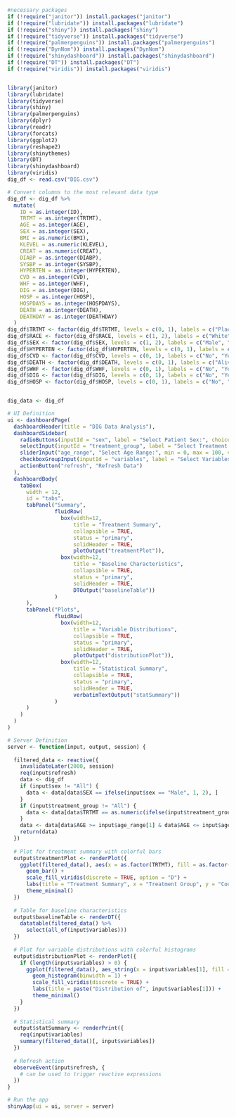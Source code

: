 ```r
#necessary packages
if (!require("janitor")) install.packages("janitor")
if (!require("lubridate")) install.packages("lubridate")
if (!require("shiny")) install.packages("shiny")
if (!require("tidyverse")) install.packages("tidyverse")
if (!require("palmerpenguins")) install.packages("palmerpenguins")
if (!require("DynNom")) install.packages("DynNom")
if (!require("shinydashboard")) install.packages("shinydashboard")
if (!require("DT")) install.packages("DT")
if (!require("viridis")) install.packages("viridis")


library(janitor)
library(lubridate)
library(tidyverse)
library(shiny)
library(palmerpenguins)
library(dplyr)
library(readr)
library(forcats)
library(ggplot2)
library(reshape2)
library(shinythemes)
library(DT)
library(shinydashboard)
library(viridis)
dig_df <- read.csv("DIG.csv")

# Convert columns to the most relevant data type
dig_df <- dig_df %>%
  mutate(
    ID = as.integer(ID),
    TRTMT = as.integer(TRTMT),
    AGE = as.integer(AGE),
    SEX = as.integer(SEX),
    BMI = as.numeric(BMI),
    KLEVEL = as.numeric(KLEVEL),
    CREAT = as.numeric(CREAT),
    DIABP = as.integer(DIABP),
    SYSBP = as.integer(SYSBP),
    HYPERTEN = as.integer(HYPERTEN),
    CVD = as.integer(CVD),
    WHF = as.integer(WHF),
    DIG = as.integer(DIG),
    HOSP = as.integer(HOSP),
    HOSPDAYS = as.integer(HOSPDAYS),
    DEATH = as.integer(DEATH),
    DEATHDAY = as.integer(DEATHDAY)
  )
dig_df$TRTMT <- factor(dig_df$TRTMT, levels = c(0, 1), labels = c("Placebo", "Treatment"))
dig_df$RACE <- factor(dig_df$RACE, levels = c(1, 2), labels = c("White", "Nonwhite"))
dig_df$SEX <- factor(dig_df$SEX, levels = c(1, 2), labels = c("Male", "Female"))
dig_df$HYPERTEN <- factor(dig_df$HYPERTEN, levels = c(0, 1), labels = c("No", "Yes"))
dig_df$CVD <- factor(dig_df$CVD, levels = c(0, 1), labels = c("No", "Yes"))
dig_df$DEATH <- factor(dig_df$DEATH, levels = c(0, 1), labels = c("Alive", "Death"))
dig_df$WHF <- factor(dig_df$WHF, levels = c(0, 1), labels = c("No", "Yes"))
dig_df$DIG <- factor(dig_df$DIG, levels = c(0, 1), labels = c("No", "Yes"))
dig_df$HOSP <- factor(dig_df$HOSP, levels = c(0, 1), labels = c("No", "Yes"))


dig_data <- dig_df


```




```r


# UI Definition
ui <- dashboardPage(
  dashboardHeader(title = "DIG Data Analysis"),
  dashboardSidebar(
    radioButtons(inputId = "sex", label = "Select Patient Sex:", choices = c("All", "Male", "Female")),
    selectInput(inputId = "treatment_group", label = "Select Treatment Group:", choices = c("All", "Placebo", "Treatment"), multiple = FALSE),
    sliderInput("age_range", "Select Age Range:", min = 0, max = 100, value = c(20, 40)),
    checkboxGroupInput(inputId = "variables", label = "Select Variables to Display:", choices = c("AGE", "SEX", "BMI", "TRTMT"), selected = c("AGE", "SEX", "BMI", "TRTMT")),
    actionButton("refresh", "Refresh Data")
  ),
  dashboardBody(
    tabBox(
      width = 12,
      id = "tabs",
      tabPanel("Summary", 
               fluidRow(
                 box(width=12, 
                     title = "Treatment Summary", 
                     collapsible = TRUE, 
                     status = "primary", 
                     solidHeader = TRUE,
                     plotOutput("treatmentPlot")),
                 box(width=12,
                     title = "Baseline Characteristics", 
                     collapsible = TRUE, 
                     status = "primary", 
                     solidHeader = TRUE,
                     DTOutput("baselineTable"))
               )
      ),
      tabPanel("Plots", 
               fluidRow(
                 box(width=12, 
                     title = "Variable Distributions", 
                     collapsible = TRUE, 
                     status = "primary", 
                     solidHeader = TRUE,
                     plotOutput("distributionPlot")),
                 box(width=12, 
                     title = "Statistical Summary", 
                     collapsible = TRUE, 
                     status = "primary", 
                     solidHeader = TRUE,
                     verbatimTextOutput("statSummary"))
               )
      )
    )
  )
)

# Server Definition
server <- function(input, output, session) {
  
  filtered_data <- reactive({
    invalidateLater(2000, session)
    req(input$refresh)
    data <- dig_df
    if (input$sex != "All") {
      data <- data[data$SEX == ifelse(input$sex == "Male", 1, 2), ]
    }
    if (input$treatment_group != "All") {
      data <- data[data$TRTMT == as.numeric(ifelse(input$treatment_group == "Treatment", 1, 0)), ]
    }
    data <- data[data$AGE >= input$age_range[1] & data$AGE <= input$age_range[2], ]
    return(data)
  })
  
  # Plot for treatment summary with colorful bars
  output$treatmentPlot <- renderPlot({
    ggplot(filtered_data(), aes(x = as.factor(TRTMT), fill = as.factor(TRTMT))) +
      geom_bar() +
      scale_fill_viridis(discrete = TRUE, option = "D") +
      labs(title = "Treatment Summary", x = "Treatment Group", y = "Count") +
      theme_minimal()
  })
  
  # Table for baseline characteristics
  output$baselineTable <- renderDT({
    datatable(filtered_data() %>%
      select(all_of(input$variables)))
  })
  
  # Plot for variable distributions with colorful histograms
  output$distributionPlot <- renderPlot({
    if (length(input$variables) > 0) {
      ggplot(filtered_data(), aes_string(x = input$variables[1], fill = input$variables[1])) +
        geom_histogram(binwidth = 1) +
        scale_fill_viridis(discrete = TRUE) +
        labs(title = paste("Distribution of", input$variables[1])) +
        theme_minimal()
    }
  })
  
  # Statistical summary
  output$statSummary <- renderPrint({
    req(input$variables)
    summary(filtered_data()[, input$variables])
  })
  
  # Refresh action
  observeEvent(input$refresh, {
    # can be used to trigger reactive expressions
  })
}

# Run the app
shinyApp(ui = ui, server = server)

```